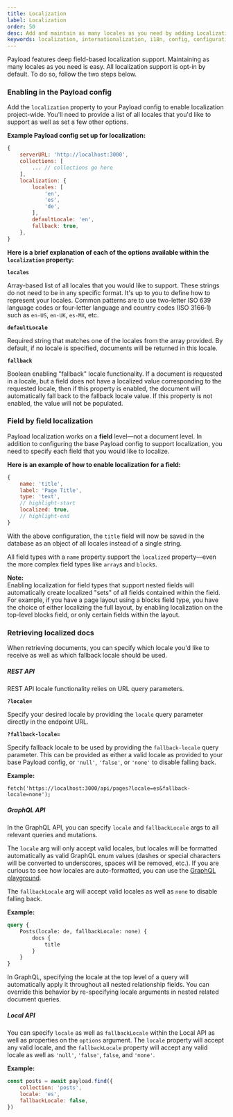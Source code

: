 ```yaml
---
title: Localization
label: Localization
order: 50
desc: Add and maintain as many locales as you need by adding Localization to your Payload config, set options for default locale, fallbacks, fields and more.
keywords: localization, internationalization, i18n, config, configuration, documentation, Content Management System, cms, headless, javascript, node, react, express
---
```


Payload features deep field-based localization support. Maintaining as many locales as you need is easy. All localization support is opt-in by default. To do so, follow the two steps below.

### Enabling in the Payload config

Add the `localization` property to your Payload config to enable localization project-wide. You'll need to provide a list of all locales that you'd like to support as well as set a few other options.

**Example Payload config set up for localization:**

```js
{
	serverURL: 'http://localhost:3000',
	collections: [
		... // collections go here
	],
	localization: {
		locales: [
			'en',
			'es',
			'de',
		],
		defaultLocale: 'en',
		fallback: true,
	},
}
```

**Here is a brief explanation of each of the options available within the `localization` property:**

**`locales`**

Array-based list of all locales that you would like to support. These strings do not need to be in any specific format. It's up to you to define how to represent your locales. Common patterns are to use two-letter ISO 639 language codes or four-letter language and country codes (ISO 3166‑1) such as `en-US`, `en-UK`, `es-MX`, etc.

**`defaultLocale`**

Required string that matches one of the locales from the array provided. By default, if no locale is specified, documents will be returned in this locale.

**`fallback`**

Boolean enabling "fallback" locale functionality. If a document is requested in a locale, but a field does not have a localized value corresponding to the requested locale, then if this property is enabled, the document will automatically fall back to the fallback locale value. If this property is not enabled, the value will not be populated.

### Field by field localization

Payload localization works on a **field** level—not a document level. In addition to configuring the base Payload config to support localization, you need to specify each field that you would like to localize.

**Here is an example of how to enable localization for a field:**

```js
{
	name: 'title',
	label: 'Page Title',
	type: 'text',
	// highlight-start
	localized: true,
	// highlight-end
}
```

With the above configuration, the `title` field will now be saved in the database as an object of all locales instead of a single string.

All field types with a `name` property support the `localized` property—even the more complex field types like `array`s and `block`s.

<Banner>
	<strong>Note:</strong><br/>
	Enabling localization for field types that support nested fields will automatically create localized "sets" of all fields contained within the field. For example, if you have a page layout using a blocks field type, you have the choice of either localizing the full layout, by enabling localization on the top-level blocks field, or only certain fields within the layout.
</Banner>

### Retrieving localized docs

When retrieving documents, you can specify which locale you'd like to receive as well as which fallback locale should be used.

##### REST API

REST API locale functionality relies on URL query parameters.

**`?locale=`**

Specify your desired locale by providing the `locale` query parameter directly in the endpoint URL.

**`?fallback-locale=`**

Specify fallback locale to be used by providing the `fallback-locale` query parameter. This can be provided as either a valid locale as provided to your base Payload config, or `'null'`, `'false'`, or `'none'` to disable falling back.

**Example:**

```
fetch('https://localhost:3000/api/pages?locale=es&fallback-locale=none');
```

##### GraphQL API

In the GraphQL API, you can specify `locale` and `fallbackLocale` args to all relevant queries and mutations.

The `locale` arg will only accept valid locales, but locales will be formatted automatically as valid GraphQL enum values (dashes or special characters will be converted to underscores, spaces will be removed, etc.). If you are curious to see how locales are auto-formatted, you can use the [GraphQL playground](/docs/graphql/playground).

The `fallbackLocale` arg will accept valid locales as well as `none` to disable falling back.

**Example:**

```graphql
query {
	Posts(locale: de, fallbackLocale: none) {
		docs {
			title
		}
	}
}
```

<Banner>
	In GraphQL, specifying the locale at the top level of a query will automatically apply it throughout all nested relationship fields. You can override this behavior by re-specifying locale arguments in nested related document queries.
</Banner>

##### Local API

You can specify `locale` as well as `fallbackLocale` within the Local API as well as properties on the `options` argument. The `locale` property will accept any valid locale, and the `fallbackLocale` property will accept any valid locale as well as `'null'`, `'false'`, `false`, and `'none'`.

**Example:**

```js
const posts = await payload.find({
	collection: 'posts',
	locale: 'es',
	fallbackLocale: false,
})
```
